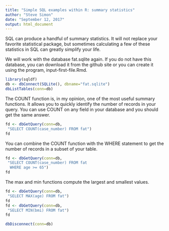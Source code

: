 ```yaml
---
title: "Simple SQL examples within R: summary statistics"
author: "Steve Simon"
date: "September 12, 2017"
output: html_document
---
```


SQL can produce a handful of summary statistics. It will not replace your favorite statistical package, but sometimes calculating a few of these statistics in SQL can greatly simplify your life.

We will work with the database fat.sqlite again. If you do not have this database, you can download it from the github site or you can create it using the program, input-first-file.Rmd.

```r
library(sqldf)
db <- dbConnect(SQLite(), dbname="fat.sqlite")
dbListTables(conn=db)
```

The COUNT function is, in my opinion, one of the most useful summary functions. It allows you to quickly identify the number of records in your query. You can use COUNT on any field in your database and you should get the same answer.

```r
fd <- dbGetQuery(conn=db,
 "SELECT COUNT(case_number) FROM fat")
fd
```

You can combine the COUNT function with the WHERE statement to get the number of records in a subset of your table.

```r
fd <- dbGetQuery(conn=db,
 "SELECT COUNT(case_number) FROM fat
  WHERE age >= 65")
fd
```



The max and min functions compute the largest and smallest values.

```r
fd <- dbGetQuery(conn=db,
 "SELECT MAX(age) FROM fat")
fd
fd <- dbGetQuery(conn=db,
 "SELECT MIN(bmi) FROM fat")
fd
```

```r
dbDisconnect(conn=db)
```
